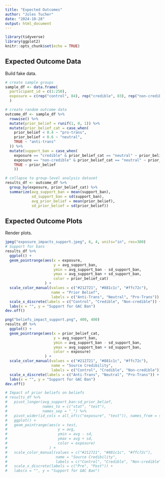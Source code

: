 ```yaml
---
title: "Expected Outcomes"
author: "Jules Tucher"
date: "2024-10-28"
output: html_document
---
```


```r
library(tidyverse)
library(ggplot2)
knitr::opts_chunk$set(echo = TRUE)
```

## Expected Outcome Data

Build fake data.

```r
# create sample groups
sample_df <- data.frame(
  participant_id = c(1:250),
  exposure = c(rep("control", 84), rep("credible", 83), rep("non-credible", 83))
  )

# create random outcome data
outcome_df <- sample_df %>%
  rowwise() %>%
  mutate(prior_belief = runif(1, 0, 1)) %>%
  mutate(prior_belief_cat = case_when(
    prior_belief < 0.4 ~ "pro-trans",
    prior_belief < 0.6 ~ "neutral", 
    TRUE ~ "anti-trans"
  )) %>%
  mutate(support_ban = case_when(
    exposure == "credible" & prior_belief_cat == "neutral" ~ prior_belief - runif(1, 0.1, 0.3),
    exposure == "non-credible" & prior_belief_cat == "neutral" ~ prior_belief - runif(1, 0.0, 0.2),
    TRUE ~ prior_belief
    ))

# collapse to group-level analysis dataset
results_df <- outcome_df %>%
  group_by(exposure, prior_belief_cat) %>%
  summarize(avg_support_ban = mean(support_ban),
            sd_support_ban = sd(support_ban),
            avg_prior_belief = mean(prior_belief),
            sd_prior_belief = sd(prior_belief))
```

## Expected Outcome Plots

Render plots.

```r
jpeg("exposure_impacts_support.jpeg", 6, 4, units="in", res=300)
# Support for bans
results_df %>%
  ggplot() +
  geom_pointrange(aes(x = exposure,
                      y = avg_support_ban,
                      ymin = avg_support_ban - sd_support_ban,
                      ymax = avg_support_ban + sd_support_ban,
                      color = prior_belief_cat)
                  ) + 
  scale_color_manual(values = c("#212721", "#881c1c", "#ffc72c"),
                     name = "Prior Belief",
                     labels = c("Anti-Trans", "Neutral", "Pro-Trans")) +
  scale_x_discrete(labels = c("Control", "Credible", "Non-credible")) + 
  labs(x = "", y = "Support for GAC Ban")
dev.off()

png("beliefs_impact_support.png", 400, 400)
results_df %>%
  ggplot() +
  geom_pointrange(aes(x = prior_belief_cat,
                      y = avg_support_ban,
                      ymin = avg_support_ban - sd_support_ban,
                      ymax = avg_support_ban + sd_support_ban,
                      color = exposure)
                  ) + 
  scale_color_manual(values = c("#212721", "#881c1c", "#ffc72c"),
                     name = "Source Credibility",
                     labels = c("Control", "Credible", "Non-credible")) +
  scale_x_discrete(labels = c("Anti-Trans", "Neutral", "Pro-Trans")) + 
  labs(x = "", y = "Support for GAC Ban")
dev.off()

# Impact of prior beliefs on beliefs
# results_df %>%
#   pivot_longer(avg_support_ban:sd_prior_belief,
#                names_to = c("stat", "test"),
#                names_sep = "_") %>%
#   pivot_wider(id_cols = all_of(c("exposure", "test")), names_from = stat) %>%
#   ggplot() +
#   geom_pointrange(aes(x = test,
#                       y = avg,
#                       ymin = avg - sd,
#                       ymax = avg + sd,
#                       color = exposure)
#                   ) + 
#   scale_color_manual(values = c("#212721", "#881c1c", "#ffc72c"),
#                      name = "Source Credibility",
#                      labels = c("Control", "Credible", "Non-credible")) +
#   scale_x_discrete(labels = c("Pre", "Post")) + 
#   labs(x = "", y = "Support for GAC Ban")
```

